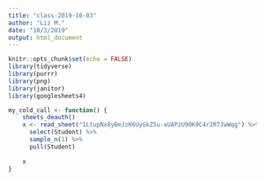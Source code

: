 ```yaml
---
title: "class-2019-10-03"
author: "Liz M."
date: "10/3/2019"
output: html_document
---
```


```r
knitr::opts_chunk$set(echo = FALSE)
library(tidyverse)
library(purrr)
library(png)
library(janitor)
library(googlesheets4)
```


```r

my_cold_call <- function() {
    sheets_deauth()
    x <- read_sheet("1LtupNx8yBeJzK6UyGkZ5u-aUAPzU90K9C4r2RTJwWqg") %>% 
      select(Student) %>% 
      sample_n(1) %>% 
      pull(Student) 
      
    x
}

```

